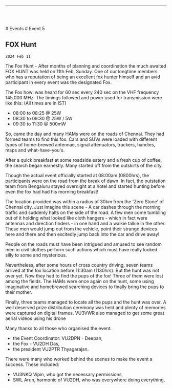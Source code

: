 
<Layout>

------------------------------------------------

<br/> <br/>

<Breadcrumbs>
    <Link underline="hover" color="inherit" to="/events">
        # Events
    </Link>
    # Event 5
</Breadcrumbs>

## FOX Hunt
`2024 Feb 11`

The Fox Hunt - After months of planning and coordination 
the much awaited FOX HUNT was held on 11th Feb, 
Sunday. 
One of our longtime members who has a reputation of 
being an excellent fox hunter himself and an avid 
participant in every event was the designated Fox. 

The Fox howl was heard for 60 sec every 240 sec on the 
VHF frequency 145.000 MHz. The timings followed and 
power used for transmission were like this: (All times are in 
IST) 
- 08:00 to 08:25 @ 25W
- 08:30 to 09:30 @ 25W / 5W 
- 09:30 to 11:30 @ 500mW 

So, came the day and many HAMs were on the roads of 
Chennai. They had formed teams to find this fox. Cars and 
SUVs were loaded with different types of home-brewed 
antennae, signal attenuators, trackers, handies, maps and 
what-have-you's.

After a quick breakfast at some roadside eatery and a fresh 
cup of coffee, the search began earnestly. Many started off 
from the outskirts of the city.

Though the actual event officially started at 08:00am 
(0800hrs), the participants were on the road from the break 
of dawn. In fact, the outstation team from Bengaluru stayed 
overnight at a hotel and started hunting before even the fox 
had had his morning breakfast! 

The location provided was within a radius of 30km from the 
'Zero Stone' of Chennai city. 
Just imagine this scene - A car dashes through the morning 
traffic and suddenly halts on the side of the road. A few 
men come tumbling out of it holding what looked like cloth 
hangers - which in fact were antennas and direction finders - 
in one hand and a walkie talkie in the other. These men 
would jump out from the vehicle, point their strange 
devices here and there and then excitedly jump back into 
the car and drive away! 

People on the roads must have been intrigued and amused 
to see random men in civil clothes perform such actions 
which must have really looked silly to some and mysterious.

Nevertheless, after some hours of cross country driving, seven teams arrived at the fox location before 
11:30am (1130hrs). But the hunt was not over yet. Now they had to find the pups of the fox! Three of them were lost 
among the fields. The HAMs were once again on the hunt, some using imaginative and 
homebrewed searching devices to finally bring the pups to their mother. 

Finally, three teams managed to locate all the pups 
and the hunt was over.  A well deserved prize distribution ceremony was held 
and plenty of memories were captured on digital frames. VU3VWR also managed to get some great aerial videos using his drone

Many thanks to all those who 
organised the event: 
- the Event Coordinator: VU2DPN - 
Deepan, 
- the Fox - VU2DH Das, 
- the president VU2PTR Thyagarajan. 

There were many who worked behind 
the scenes to make the event a success. 
These included: 
- VU3NKQ Vipin, who got the necessary 
permissions, 
- SWL Arun, harmonic of VU2DH, who 
was everywhere doing everything, 

</Layout>

